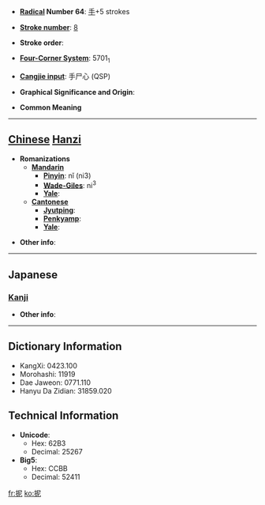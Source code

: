 * '''[[Wiktionary:Chinese radical index| Radical]] Number 64''': [[Wiktionary:Chinese radical index 手|手]]+5 strokes

* '''[[Wiktionary:Chinese total strokes index|Stroke number]]''': [[Wiktionary:Chinese total strokes index 8|8]]

* '''Stroke order''': 

* '''[[Wiktionary:Chinese four corner index|Four-Corner System]]''': 5701<sub>1</sub>

* '''[[Wiktionary:Chinese Cangjie index|Cangjie input]]''': 手尸心 (QSP)

* '''Graphical Significance and Origin''': 

* '''Common Meaning'''

----

== [[Chinese]] [[Hanzi]] ==

* '''Romanizations'''
** '''[[Mandarin]]'''
*** '''[[Pinyin]]''': nǐ (ni3)
*** '''[[Wade-Giles]]''': ni<sup>3</sup>
*** '''[[Yale]]''': 
** '''[[Cantonese]]'''
*** '''[[Jyutping]]''':
*** '''[[Penkyamp]]''': 
*** '''[[Yale]]''': 

* '''Other info''': 

----

==Japanese==
===[[Kanji]]===
{{kanji|on readings=[[じ]] (ji), [[に]] (ni), [[でい]] (dei), [[ない]] (nai)
|kun readings=[[とまる]] (tomaru)
}}

* '''Other info''':  

----

== Dictionary Information ==

* KangXi: 0423.100
* Morohashi: 11919
* Dae Jaweon: 0771.110
* Hanyu Da Zidian: 31859.020

== Technical Information ==

* '''Unicode''':
** Hex: 62B3
** Decimal: 25267
* '''Big5''':
** Hex: CCBB
** Decimal: 52411

[[fr:抳]]
[[ko:抳]]